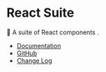 
<Meta title="Welcome" />

# React Suite

🧱 A suite of React components .

- [Documentation](https://rsuitejs.com)
- [GitHub](https://github.com/rsuite/rsuite)
- [Change Log](https://github.com/rsuite/rsuite/blob/main/CHANGELOG.md)
